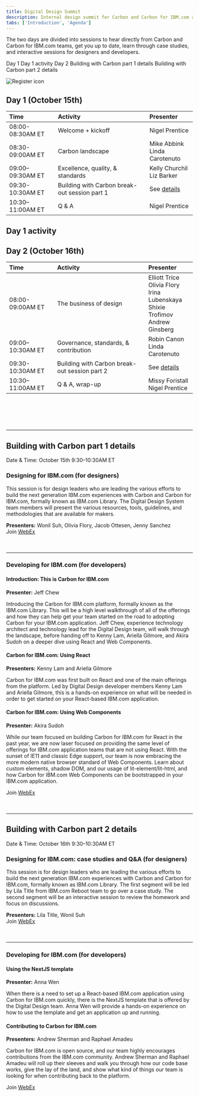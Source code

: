 ```yaml
---
title: Digital Design Summit
description: Internal design summit for Carbon and Carbon for IBM.com adopters
tabs: ['Introduction', 'Agenda']
---
```



<Row>

<Column colMd={7} colLg={7}>

<PageDescription>

The two days are divided into sessions to hear directly from Carbon and Carbon for IBM.com teams, get you up to date, learn through case studies, and interactive sessions for designers and developers.

</PageDescription>

<AnchorLinks>

<AnchorLink>Day 1</AnchorLink>
<AnchorLink>Day 1 activity</AnchorLink>
<AnchorLink>Day 2</AnchorLink>
<AnchorLink>Building with Carbon part 1 details</AnchorLink>
<AnchorLink>Building with Carbon part 2 details</AnchorLink>

</AnchorLinks>

</Column>

<Column colMd={1} colLg={1} noGutterSm></Column>

<Column colMd={4} colLg={4} noGutterSm>
    


<ResourceCard
      subTitle="2020 Digital Design Summit Registration"
      href="http://ibm.biz/2020-digital-summit-reg"
    >

![Register icon](./images/register-card-icon.png)
      
</ResourceCard>

</Column>

</Row>

## Day 1 (October 15th)

<Row className="resource-card-group">
<Column colMd={12} colLg={12} noGutterSm>


| Time | Activity | Presenter |
| :-- | :-- | :-- |
| 08:00-08:30AM ET | Welcome + kickoff | Nigel Prentice |
| 08:30-09:00AM ET | Carbon landscape | Mike Abbink <br/>Linda Carotenuto |
| 09:00–09:30AM ET | Excellence, quality, & standards | Kelly Churchil<br/>Liz Barker |
| 09:30-10:30AM ET | Building with Carbon break-out session part 1 | See [details](#building-with-carbon-part-1-details) |
| 10:30–11:00AM ET | Q & A | Nigel Prentice |

  </Column>
</Row>

## Day 1 activity
<Title>Coming soon.</Title>

## Day 2 (October 16th)

<Row className="resource-card-group">
<Column colMd={12} colLg={12} noGutterSm>


| Time | Activity | Presenter |
| :-- | :-- | :-- |
| 08:00-09:00AM ET | The business of design | Elliott Trice<br/>Olivia Flory<br/>Irina Lubenskaya<br/>Shixie Trofimov<br/>Andrew Ginsberg |
| 09:00–10:30AM ET | Governance, standards, & contribution | Robin Canon<br/>Linda Carotenuto |
| 09:30-10:30AM ET | Building with Carbon break-out session part 2 | See [details](#building-with-carbon-part-2-details) |
| 10:30–11:00AM ET | Q & A, wrap-up | Missy Foristall<br/>Nigel Prentice |

  </Column>
</Row>

<br/><br/>

<hr style="margin-top: 3rem;" />

## Building with Carbon part 1 details

<Caption>Date & Time: October 15th 9:30&ndash;10:30AM ET</Caption>

### Designing for IBM.com (for designers)

This session is for design leaders who are leading the various efforts to build the next generation IBM.com experiences with Carbon and Carbon for IBM.com, formally known as IBM.com Library. The Digital Design System team members will present the various resources, tools, guidelines, and methodologies that are available for makers.

**Presenters:** Wonil Suh, Olivia Flory, Jacob Ottesen, Jenny Sanchez<br/>
Join [WebEx](https://ibm.webex.com/meet/jennifer.price)
<br/>

<hr style="margin-top: 3rem;" />

### Developing for IBM.com (for developers)

#### Introduction: This is Carbon for IBM.com
**Presenter:** Jeff Chew

Introducing the Carbon for IBM.com platform, formally known as the IBM.com Library. This will be a high level walkthrough of all of the offerings and how they can help get your team started on the road to adopting Carbon for your IBM.com application. Jeff Chew, experience technology architect and technology lead for the Digital Design team, will walk through the landscape, before handing off to Kenny Lam, Ariella Gilmore, and Akira Sudoh on a deeper dive using React and Web Components.

#### Carbon for IBM.com: Using React
**Presenters:** Kenny Lam and Ariella Gilmore

Carbon for IBM.com was first built on React and one of the main offerings from the platform. Led by Digital Design developer members Kenny Lam and Ariella Gilmore, this is a hands-on experience on what will be needed in order to get started on your React-based IBM.com application.

#### Carbon for IBM.com: Using Web Components
**Presenter:** Akira Sudoh

While our team focused on building Carbon for IBM.com for React in the past year, we are now laser focused on providing the same level of offerings for IBM.com application teams that are not using React. With the sunset of IE11 and classic Edge support, our team is now embracing the more modern native browser standard of Web Components. Learn about custom elements, shadow DOM, and our usage of lit-element/lit-html, and how Carbon for IBM.com Web Components can be bootstrapped in your IBM.com application.

Join [WebEx](https://ibm.webex.com/meet/jeff.chew)

<hr style="margin-top: 3rem;" />

## Building with Carbon part 2 details

<Caption>Date & Time: October 16th 9:30&ndash;10:30AM ET</Caption>

### Designing for IBM.com: case studies and Q&A (for designers)

This session is for design leaders who are leading the various efforts to build the next generation IBM.com experiences with Carbon and Carbon for IBM.com, formally known as IBM.com Library. The first segment will be led by Lila Title from IBM.com Reboot team to go over a case study. The second segment will be an interactive session to review the homework and focus on discussions.

**Presenters:** Lila Title, Wonil Suh<br/>
Join [WebEx](https://ibm.webex.com/meet/jennifer.price)

<hr style="margin-top: 3rem;" />

### Developing for IBM.com (for developers)

#### Using the NextJS template
**Presenter:** Anna Wen

When there is a need to set up a React-based IBM.com application using Carbon for IBM.com quickly, there is the NextJS template that is offered by the Digital Design team. Anna Wen will provide a hands-on experience on how to use the template and get an application up and running.

#### Contributing to Carbon for IBM.com
**Presenters:** Andrew Sherman and Raphael Amadeu

Carbon for IBM.com is open source, and our team highly encourages contributions from the IBM.com community. Andrew Sherman and Raphael Amadeu will roll up their sleeves and walk you through how our code base works, give the lay of the land, and show what kind of things our team is looking for when contributing back to the platform.

Join [WebEx](https://ibm.webex.com/meet/jeff.chew)

